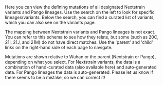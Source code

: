 
Here you can view the defining mutations of all designated Nextstrain variants and Pango lineages. Use the search on the left to look for specific lineages/variants. Below the search, you can find a curated list of variants, which you can also see on the <Link href="/variants">variants</Link> page.

The mapping between Nextstrain variants and Pango lineages is not exact. You can refer to <LinkExternal href="https://raw.githubusercontent.com/nextstrain/ncov-clades-schema/master/clades.svg" >this schema</LinkExternal> to see how they relate, but some (such as 20C, 21I, 21J, and 21M) do not have direct matches. Use the 'parent' and 'child' links on the right-hand side of each page to navigate. 

Mutations are shown relative to Wuhan or the parent (Nextstrain or Pango), depending on what you select. For Nextstrain variants, the data is a combination of hand-curated data (also available <LinkExternal href="https://github.com/hodcroftlab/covariants/tree/master/defining_mutations" >here</LinkExternal>) and auto-generated data. For Pango lineages the data is auto-generated. Please <LinkExternal href="https://github.com/hodcroftlab/covariants/issues/new/choose" >let us know</LinkExternal> if there seems to be a mistake, so we can correct it!
